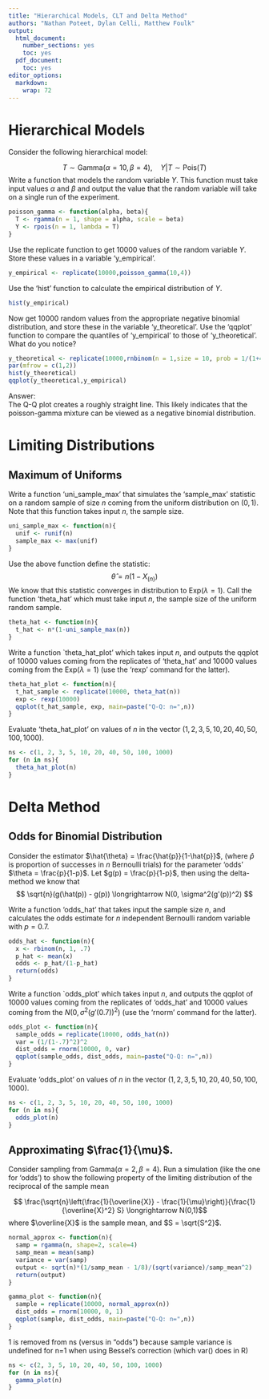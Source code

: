 ```yaml
---
title: "Hierarchical Models, CLT and Delta Method"
authors: "Nathan Poteet, Dylan Celli, Matthew Foulk"
output:
  html_document:
    number_sections: yes    
    toc: yes
  pdf_document:
    toc: yes
editor_options: 
  markdown: 
    wrap: 72
---
```


# Hierarchical Models

Consider the following hierarchical model:

$$ T \sim \text{Gamma}(\alpha = 10, \beta = 4), \quad Y|T \sim \text{Pois}(T)$$
Write a function that models the random variable $Y$. This function must
take input values $\alpha$ and $\beta$ and output the value that the
random variable will take on a single run of the experiment.

```r
poisson_gamma <- function(alpha, beta){
  T <- rgamma(n = 1, shape = alpha, scale = beta)
  Y <- rpois(n = 1, lambda = T)
}
```

Use the replicate function to get 10000 values of the random variable
$Y$. Store these values in a variable 'y_empirical'.

```r
y_empirical <- replicate(10000,poisson_gamma(10,4))
```

Use the 'hist' function to calculate the empirical distribution of $Y$.

```r
hist(y_empirical)
```

Now get 10000 random values from the appropriate negative binomial
distribution, and store these in the variable 'y_theoretical'. Use the
'qqplot' function to compare the quantiles of 'y_empirical' to those of
'y_theoretical'. What do you notice?

```r
y_theoretical <- replicate(10000,rnbinom(n = 1,size = 10, prob = 1/(1+4))) 
par(mfrow = c(1,2))
hist(y_theoretical)
qqplot(y_theoretical,y_empirical)
```

Answer:\
The Q-Q plot creates a roughly straight line. This likely indicates that
the poisson-gamma mixture can be viewed as a negative binomial
distribution.

# Limiting Distributions

## Maximum of Uniforms

Write a function 'uni_sample_max' that simulates the 'sample_max'
statistic on a random sample of size $n$ coming from the uniform
distribution on $(0, 1)$. Note that this function takes input $n$, the
sample size.

```r
uni_sample_max <- function(n){
  unif <- runif(n)
  sample_max <- max(unif)
}
```

Use the above function define the statistic:
$$ \hat{\theta} = n(1-X_{(n)}) $$ We know that this statistic converges
in distribution to $\text{Exp}(\lambda = 1)$. Call the function
'theta_hat' which must take input $n$, the sample size of the uniform
random sample.

```r
theta_hat <- function(n){
  t_hat <- n*(1-uni_sample_max(n))
}
```

Write a function \`theta_hat_plot' which takes input $n$, and outputs
the qqplot of 10000 values coming from the replicates of 'theta_hat' and
10000 values coming from the $\text{Exp}(\lambda = 1)$ (use the 'rexp'
command for the latter).

```r
theta_hat_plot <- function(n){
  t_hat_sample <- replicate(10000, theta_hat(n))
  exp <- rexp(10000)
  qqplot(t_hat_sample, exp, main=paste("Q-Q: n=",n))
}
```

Evaluate 'theta_hat_plot' on values of $n$ in the vector
$(1, 2, 3, 5, 10, 20, 40, 50, 100, 1000)$.

```r
ns <- c(1, 2, 3, 5, 10, 20, 40, 50, 100, 1000)
for (n in ns){
  theta_hat_plot(n)
}

```

# Delta Method

## Odds for Binomial Distribution

Consider the estimator $\hat{\theta} = \frac{\hat{p}}{1-\hat{p}}$,
(where $\hat{p}$ is proportion of successes in $n$ Bernoulli trials) for
the parameter 'odds' $\theta = \frac{p}{1-p}$. Let
$g(p) = \frac{p}{1-p}$, then using the delta-method we know that
$$ \sqrt{n}(g(\hat(p)) - g(p)) \longrightarrow N(0, \sigma^2(g'(p))^2) $$

Write a function 'odds_hat' that takes input the sample size $n$, and
calculates the odds estimate for $n$ independent Bernoulli random
variable with $p=0.7$.

```r
odds_hat <- function(n){
  x <- rbinom(n, 1, .7)
  p_hat <- mean(x)
  odds <- p_hat/(1-p_hat)
  return(odds)
}

```

Write a function \`odds_plot' which takes input $n$, and outputs the
qqplot of 10000 values coming from the replicates of 'odds_hat' and
10000 values coming from the $N(0, \sigma^2(g'(0.7))^2)$ (use the
'rnorm' command for the latter).

```r
odds_plot <- function(n){
  sample_odds = replicate(10000, odds_hat(n))
  var = (1/(1-.7)^2)^2
  dist_odds = rnorm(10000, 0, var)
  qqplot(sample_odds, dist_odds, main=paste("Q-Q: n=",n))
}

```

Evaluate 'odds_plot' on values of $n$ in the vector
$(1, 2, 3, 5, 10, 20, 40, 50, 100, 1000)$.

```r
ns <- c(1, 2, 3, 5, 10, 20, 40, 50, 100, 1000)
for (n in ns){
  odds_plot(n)
}

```

## Approximating $\frac{1}{\mu}$.

Consider sampling from $\text{Gamma}(\alpha =2, \beta = 4)$. Run a
simulation (like the one for 'odds') to show the following property of
the limiting distribution of the reciprocal of the sample mean

$$ \frac{\sqrt{n}\left(\frac{1}{\overline{X}} - \frac{1}{\mu}\right)}{\frac{1}{\overline{X}^2} S} \longrightarrow N(0,1)$$
where $\overline{X}$ is the sample mean, and $S = \sqrt{S^2}$.

```r
normal_approx <- function(n){
  samp = rgamma(n, shape=2, scale=4)
  samp_mean = mean(samp)
  variance = var(samp)
  output <- sqrt(n)*(1/samp_mean - 1/8)/(sqrt(variance)/samp_mean^2)
  return(output)
}

```

```r
gamma_plot <- function(n){
  sample = replicate(10000, normal_approx(n))
  dist_odds = rnorm(10000, 0, 1)
  qqplot(sample, dist_odds, main=paste("Q-Q: n=",n))
}
```

1 is removed from ns (versus in "odds") because sample variance is
undefined for n=1 when using Bessel's correction (which var() does in R)

```r
ns <- c(2, 3, 5, 10, 20, 40, 50, 100, 1000)
for (n in ns){
  gamma_plot(n)
}

```

